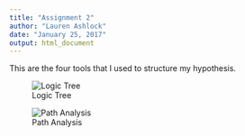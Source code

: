 ```yaml
---
title: "Assignment 2"
author: "Lauren Ashlock"
date: "January 25, 2017"
output: html_document
---
```


This are the four tools that I used to structure my hypothesis. 

![Logic Tree](logic_tree.jpg)

![Path Analysis](path_analysis.jpg)

